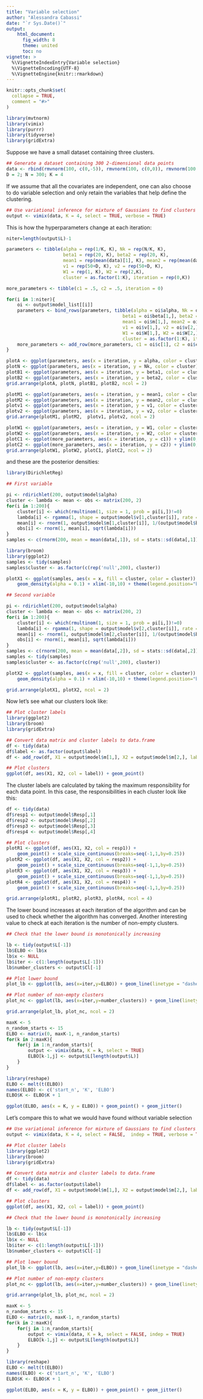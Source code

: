 ```yaml
---
title: "Variable selection"
author: "Alessandra Cabassi"
date: "`r Sys.Date()`"
output: 
    html_document:
      fig_width: 8
      theme: united
      toc: no
vignette: >
  %\VignetteIndexEntry{Variable selection}
  %\VignetteEncoding{UTF-8}
  %\VignetteEngine{knitr::rmarkdown}
---
```


```r
knitr::opts_chunk$set(
  collapse = TRUE,
  comment = "#>"
)

library(mvtnorm)
library(vimix)
library(purrr)
library(tidyverse)
library(gridExtra)
```

Suppose we have a small dataset containing three clusters. 

```r
## Generate a dataset containing 300 2-dimensional data points
data <- rbind(rmvnorm(100, c(0,-5)), rmvnorm(100, c(0,0)), rmvnorm(100, c(0,5)), rmvnorm(100, c(0, 10)))
D = 2; N = 300; K = 4
```

If we assume that all the covariates are independent, one can also choose to do variable selection and only retain the variables that help define the clustering. 

```r

## Use variational inference for mixture of Gaussians to find clusters
output <- vimix(data, K = 4, select = TRUE, verbose = TRUE)
```
This is how the hyperparameters change at each iteration:
```r
niter=length(output$L)-1

parameters <- tibble(alpha = rep(1/K, K), Nk = rep(N/K, K),
                     beta1 = rep(20, K), beta2 = rep(20, K),
                     mean1 = rep(mean(data)[1], K), mean2 = rep(mean(data)[2], K),
                     v1 = rep(50+D, K), v2 = rep(50+D, K),
                     W1 = rep(1, K), W2 = rep(2,K),
                     cluster = as.factor(1:K), iteration = rep(0,K))

more_parameters <- tibble(c1 = .5, c2 = .5, iteration = 0)

for(i in 1:niter){
    oi <- output$model_list[[i]]
    parameters <- bind_rows(parameters, tibble(alpha = oi$alpha, Nk = oi$Nk,
                                           beta1 = oi$beta[1,], beta2 = oi$beta[2,],
                                           mean1 = oi$m[1,], mean2 = oi$m[2,],
                                           v1 = oi$v[1,], v2 = oi$v[2,],
                                           W1 = oi$W[1,], W2 = oi$W[2,],
                                           cluster = as.factor(1:K), iteration = rep(i,K)))
    more_parameters <- add_row(more_parameters, c1 = oi$c[1], c2 = oi$c[2], iteration = i)
}

plotA <- ggplot(parameters, aes(x = iteration, y = alpha, color = cluster)) +  geom_line() + theme(legend.position="none")
plotN <- ggplot(parameters, aes(x = iteration, y = Nk, color = cluster)) +  geom_line() + theme(legend.position="none")
plotB1 <- ggplot(parameters, aes(x = iteration, y = beta1, color = cluster)) +  geom_line() + theme(legend.position="none")
plotB2 <- ggplot(parameters, aes(x = iteration, y = beta2, color = cluster)) + geom_line() + theme(legend.position="none")
grid.arrange(plotA, plotN, plotB1, plotB2, ncol = 2)

plotM1 <- ggplot(parameters, aes(x = iteration, y = mean1, color = cluster)) +  geom_line() + theme(legend.position="none")
plotM2 <- ggplot(parameters, aes(x = iteration, y = mean2, color = cluster)) +  geom_line() + theme(legend.position="none")
plotv1 <- ggplot(parameters, aes(x = iteration, y = v1, color = cluster)) + geom_line() + theme(legend.position="none")
plotv2 <- ggplot(parameters, aes(x = iteration, y = v2, color = cluster)) +  geom_line() + theme(legend.position="none")
grid.arrange(plotM1, plotM2,  plotv1, plotv2, ncol = 2)

plotW1 <- ggplot(parameters, aes(x = iteration, y = W1, color = cluster)) + geom_line() + theme(legend.position="none")
plotW2 <- ggplot(parameters, aes(x = iteration, y = W2, color = cluster)) + geom_line() + theme(legend.position="none")
plotC1 <- ggplot(more_parameters, aes(x = iteration, y = c1)) + ylim(0,1) + geom_line() + theme(legend.position="none")
plotC2 <- ggplot(more_parameters, aes(x = iteration, y = c2)) + ylim(0,1) + geom_line() + theme(legend.position="none")
grid.arrange(plotW1, plotW2, plotC1, plotC2, ncol = 2)
```
and these are the posterior densities:
```r
library(DirichletReg)

## First variable

pi <- rdirichlet(200, output$model$alpha)
cluster <- lambda <- mean <- obs <- matrix(200, 2)
for(i in 1:200){
    cluster[i] <- which(rmultinom(1, size = 1, prob = pi[i,])!=0)
    lambda[i] <- rgamma(1, shape = output$model$v[1,cluster[i]], rate = 1/(2 * output$model$W[1,cluster[i]]))
    mean[i] <- rnorm(1, output$model$m[1,cluster[i]], 1/(output$model$beta[1,cluster[i]]*lambda[i]))
    obs[i] <- rnorm(1, mean[i], sqrt(lambda[i]))
}
samples <- c(rnorm(200, mean = mean(data[,1]), sd = stats::sd(data[,1])), obs)

library(broom)
library(ggplot2)
samples <- tidy(samples)
samples$cluster <- as.factor(c(rep('null',200), cluster))

plotX1 <- ggplot(samples, aes(x = x, fill = cluster, color = cluster)) +
    geom_density(alpha = 0.1) + xlim(-10,10) + theme(legend.position="bottom")

## Second variable

pi <- rdirichlet(200, output$model$alpha)
cluster <- lambda <- mean <- obs <- matrix(200, 2)
for(i in 1:200){
    cluster[i] <- which(rmultinom(1, size = 1, prob = pi[i,])!=0)
    lambda[i] <- rgamma(1, shape = output$model$v[2,cluster[i]], rate = 1/(2 * output$model$W[2,cluster[i]]))
    mean[i] <- rnorm(1, output$model$m[2,cluster[i]], 1/(output$model$beta[2,cluster[i]]*lambda[i]))
    obs[i] <- rnorm(1, mean[i], sqrt(lambda[i]))
}
samples <- c(rnorm(200, mean = mean(data[,2]), sd = stats::sd(data[,2])), obs)
samples <- tidy(samples)
samples$cluster <- as.factor(c(rep('null',200), cluster))

plotX2 <- ggplot(samples, aes(x = x, fill = cluster, color = cluster)) +
    geom_density(alpha = 0.1) + xlim(-10,10) + theme(legend.position="bottom")

grid.arrange(plotX1, plotX2, ncol = 2)
```

Now let's see what our clusters look like:

```r
## Plot cluster labels
library(ggplot2)
library(broom)
library(gridExtra)

## Convert data matrix and cluster labels to data.frame
df <- tidy(data)
df$label <- as.factor(output$label)
df <- add_row(df, X1 = output$model$m[1,], X2 = output$model$m[2,], label = as.factor(rep("Centres",K)))

## Plot clusters
ggplot(df, aes(X1, X2, col = label)) + geom_point()
```

The cluster labels are calculated by taking the maximum responsibility for each data point. In this case, the responsibilities in each cluster look like this:

```r
df <- tidy(data)
df$resp1 <- output$model$Resp[,1]
df$resp2 <- output$model$Resp[,2]
df$resp3 <- output$model$Resp[,3]
df$resp4 <- output$model$Resp[,4]

## Plot clusters
plotR1 <- ggplot(df, aes(X1, X2, col = resp1)) + 
    geom_point() + scale_size_continuous(breaks=seq(-1,1,by=0.25))
plotR2 <- ggplot(df, aes(X1, X2, col = resp2)) + 
    geom_point() + scale_size_continuous(breaks=seq(-1,1,by=0.25))
plotR3 <- ggplot(df, aes(X1, X2, col = resp3)) + 
    geom_point() + scale_size_continuous(breaks=seq(-1,1,by=0.25))
plotR4 <- ggplot(df, aes(X1, X2, col = resp4)) + 
    geom_point() + scale_size_continuous(breaks=seq(-1,1,by=0.25))

grid.arrange(plotR1, plotR2, plotR3, plotR4, ncol = 4)
```

The lower bound increases at each iteration of the algorithm and can be used to check whether the algorithm has converged. Another interesting value to check at each iteration is the number of non-empty clusters.

```r
## Check that the lower bound is monotonically increasing

lb <- tidy(output$L[-1])
lb$ELBO <- lb$x
lb$x <- NULL
lb$iter <- c(1:length(output$L[-1]))
lb$number_clusters <- output$Cl[-1]

## Plot lower bound
plot_lb <- ggplot(lb, aes(x=iter,y=ELBO)) + geom_line(linetype = "dashed") + geom_point()

## Plot number of non-empty clusters
plot_nc <- ggplot(lb, aes(x=iter,y=number_clusters)) + geom_line(linetype = "dashed") + geom_point()

grid.arrange(plot_lb, plot_nc, ncol = 2)
```

```r
maxK <- 5
n_random_starts <- 15
ELBO <- matrix(0, maxK-1, n_random_starts)
for(k in 2:maxK){
    for(j in 1:n_random_starts){
        output <- vimix(data, K = k, select = TRUE)
        ELBO[k-1,j] <- output$L[length(output$L)]
    }
}

library(reshape)
ELBO <- melt(t(ELBO))
names(ELBO) <- c('start_n', 'K', 'ELBO')
ELBO$K <- ELBO$K + 1

ggplot(ELBO, aes(x = K, y = ELBO)) + geom_point() + geom_jitter()
```

Let's compare this to what we would have found without variable selection 

```r

## Use variational inference for mixture of Gaussians to find clusters
output <- vimix(data, K = 4, select = FALSE,  indep = TRUE, verbose = TRUE)
```

```r
## Plot cluster labels
library(ggplot2)
library(broom)
library(gridExtra)

## Convert data matrix and cluster labels to data.frame
df <- tidy(data)
df$label <- as.factor(output$label)
df <- add_row(df, X1 = output$model$m[1,], X2 = output$model$m[2,], label = as.factor(rep("Centres",K)))

## Plot clusters
ggplot(df, aes(X1, X2, col = label)) + geom_point()
```

```r
## Check that the lower bound is monotonically increasing

lb <- tidy(output$L[-1])
lb$ELBO <- lb$x
lb$x <- NULL
lb$iter <- c(1:length(output$L[-1]))
lb$number_clusters <- output$Cl[-1]

## Plot lower bound
plot_lb <- ggplot(lb, aes(x=iter,y=ELBO)) + geom_line(linetype = "dashed") + geom_point()

## Plot number of non-empty clusters
plot_nc <- ggplot(lb, aes(x=iter,y=number_clusters)) + geom_line(linetype = "dashed") + geom_point()

grid.arrange(plot_lb, plot_nc, ncol = 2)
```

```r
maxK <- 5
n_random_starts <- 15
ELBO <- matrix(0, maxK-1, n_random_starts)
for(k in 2:maxK){
    for(j in 1:n_random_starts){
        output <- vimix(data, K = k, select = FALSE, indep = TRUE)
        ELBO[k-1,j] <- output$L[length(output$L)]
    }
}

library(reshape)
ELBO <- melt(t(ELBO))
names(ELBO) <- c('start_n', 'K', 'ELBO')
ELBO$K <- ELBO$K + 1

ggplot(ELBO, aes(x = K, y = ELBO)) + geom_point() + geom_jitter()
```
